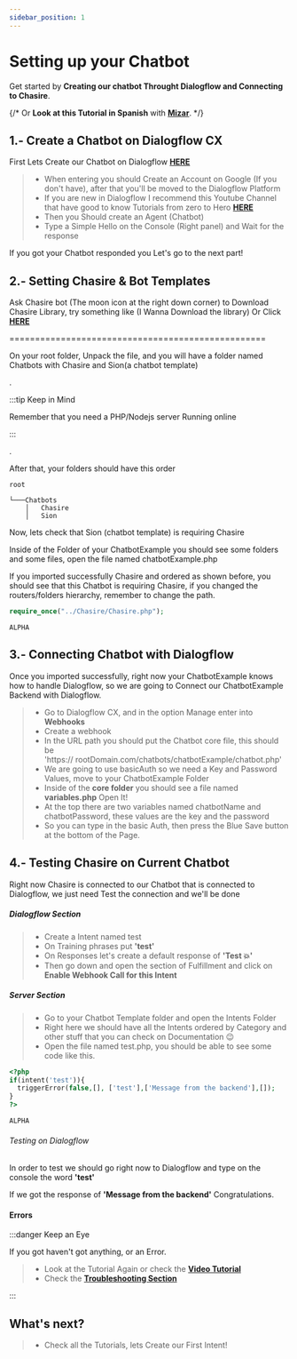 ```yaml
---
sidebar_position: 1
---
```


# Setting up your Chatbot


Get started by **Creating our chatbot Throught Dialogflow and Connecting to Chasire**.

{/* Or **Look at this Tutorial in Spanish** with **[Mizar](h)**. */}

## 1.- Create a Chatbot on Dialogflow CX

First Lets Create our Chatbot on Dialogflow [**HERE**](https://dialogflow.cloud.google.com/cx/projects)

> - When entering you should Create an Account on Google (If you don't have), after that you'll be moved to the Dialogflow Platform
> - If you are new in Dialogflow I recommend this Youtube Channel that have good to know Tutorials from zero to Hero [**HERE**](https://Chasire.netlify.app)
> - Then you Should create an Agent (Chatbot)
> - Type a Simple Hello on the Console (Right panel) and Wait for the response

If you got your Chatbot responded you Let's go to the next part!

## 2.- Setting Chasire & Bot Templates

Ask Chasire bot (The moon icon at the right down corner) to Download Chasire Library, try something like (I Wanna Download the library)
Or Click [**HERE**](https://drive.google.com/drive/folders/1Zsq3zkDNc9k7Zka4p-pt6Vm0b6cPjOb0?usp=sharing)

==================================================

On your root folder, Unpack the file, and you will have a folder named Chatbots with Chasire and Sion(a chatbot template)

.

:::tip Keep in Mind

Remember that you need a PHP/Nodejs server Running online

:::

.

After that, your folders should have this order

```shell
root

└───Chatbots
    │   Chasire
    │   Sion
```

Now, lets check that Sion (chatbot template) is requiring Chasire

Inside of the Folder of your ChatbotExample you should see some folders and some files, open the file named chatbotExample.php

If you imported successfully Chasire and ordered as shown before, you should see that this Chatbot is requiring Chasire, if you changed the routers/folders hierarchy, remember to change the path.

<Tabs>
<TabItem value="php" label="PHP">

```php
require_once("../Chasire/Chasire.php");
```

</TabItem>
<TabItem value="nodejs" label="Node.js">

```nodejs
ALPHA
```

</TabItem>
</Tabs>

## 3.- Connecting Chatbot with Dialogflow

Once you imported successfully, right now your ChatbotExample knows how to handle Dialogflow, so we are going to Connect our ChatbotExample Backend with Dialogflow.

> - Go to Dialogflow CX, and in the option Manage enter into **Webhooks**
> - Create a webhook
> - In the URL path you should put the Chatbot core file, this should be  
>   'https:// rootDomain.com/chatbots/chatbotExample/chatbot.php'
> - We are going to use basicAuth so we need a Key and Password Values, move to your ChatbotExample Folder
> - Inside of the **core folder** you should see a file named **variables.php** Open It!
> - At the top there are two variables named chatbotName and chatbotPassword, these values are the key and the password
> - So you can type in the basic Auth, then press the Blue Save button at the bottom of the Page.

## 4.- Testing Chasire on Current Chatbot

Right now Chasire is connected to our Chatbot that is connected to Dialogflow, we just need Test the connection and we'll be done

##### Dialogflow Section

> - Create a Intent named test
> - On Training phrases put **'test'**
> - On Responses let's create a default response of **'Test 💥'**
> - Then go down and open the section of Fulfillment and click on **Enable Webhook Call for this Intent**

##### Server Section

> - Go to your Chatbot Template folder and open the Intents Folder
> - Right here we should have all the Intents ordered by Category and other stuff that you can check on Documentation 😉
> - Open the file named test.php, you should be able to see some code like this.

<Tabs>
<TabItem value="php" label="PHP">

```php
<?php
if(intent('test')){
  triggerError(false,[], ['test'],['Message from the backend'],[]);
}
?>
```

</TabItem>
<TabItem value="nodejs" label="Node.js">

```nodejs
ALPHA
```

</TabItem>
</Tabs>

###### Testing on Dialogflow

In order to test we should go right now to Dialogflow and type on the console the word **'test'**

If we got the response of **'Message from the backend'** Congratulations.

#### Errors

:::danger Keep an Eye

If you got haven't got anything, or an Error.

> - Look at the Tutorial Again or check the [**Video Tutorial**](https://google.com)
> - Check the [**Troubleshooting Section**](./../Chasire-advanced/troubleshooting)

:::

## What's next?

> - Check all the Tutorials, lets Create our First Intent!
